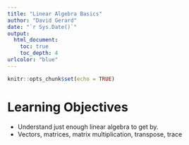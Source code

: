 ```yaml
---
title: "Linear Algebra Basics"
author: "David Gerard"
date: "`r Sys.Date()`"
output:  
  html_document:
    toc: true
    toc_depth: 4
urlcolor: "blue"
---
```


```r
knitr::opts_chunk$set(echo = TRUE)
```

# Learning Objectives

- Understand just enough linear algebra to get by.
- Vectors, matrices, matrix multiplication, transpose, trace



